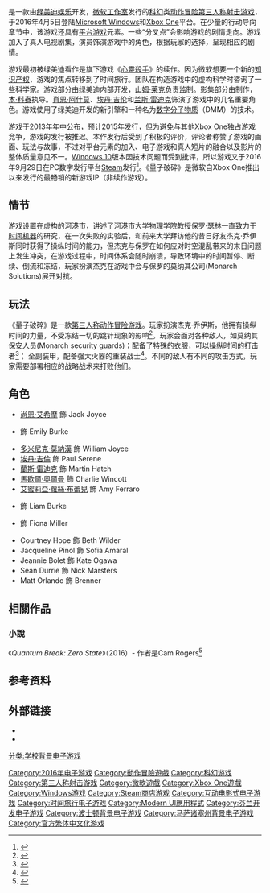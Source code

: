 {{NoteTA
| G1=Games
| G2=Show
| 1=zh-cn:量子破碎; zh-tw:量子裂痕;
| 2=zh-tw:尚恩·艾希摩;zh-cn:肖恩·阿什莫;
}}
{{Infobox VG
| title = 量子破碎
| english = Quantum Break
| image = Quantum Break cover.jpg
| caption = 游戏宣传封面，图为游戏主角杰克·乔伊斯
| developer = [[绿美迪娱乐|绿美迪娱乐]]
| publisher = [[微软工作室|微软工作室]]
| distributor = [[THQ_Nordic|THQ Nordic]]{{small|（PC）}}
| director = {{Unbulleted list|[[山姆·莱克|山姆·莱克]]|米卡埃尔·卡苏里宁（{{lang|fi|Mikael Kasurinen}}）}}
| producer = 米洛什·耶扎贝克（{{lang|fl|Miloš Jeřábek}}）
| designer = 凯尔·罗利（{{lang|fl|Kyle Rowley}}）
| programmer = 奥托·吉维林（{{lang|fl|Otto Kivling}}）
| artist = 扬内·布尔基宁（{{lang|fi|Janne Pulkkinen}}）
| writer = {{Unbulleted list|泰勒·伯顿·史密斯（{{lang|fl|Tyler Burton Smith}}）|米科·劳塔拉赫蒂（{{lang|fi|Mikko Rautalahti}}）}}
| composer = {{Unbulleted list|佩特里·阿兰科（{{lang|fi|Petri Alanko}}）|约翰·凯弗（{{lang|fl|John Kaefer}}）}}
| platforms = {{Unbulleted list|[[Microsoft_Windows|Microsoft Windows]]|[[Xbox_One|Xbox One]]}}
| released = {{vgr|WW|5 April 2016}}
| genre = [[动作冒险游戏|动作冒险]]、[[第三人称射击游戏|第三人称射击]]、[[互動式電影|互動式電影]]
| modes = [[单人电子游戏|单人]]
}}

{{Vgname|量子破碎|en=Quantum Break|cn=量子破碎|tw=量子裂痕}}是一款由[[綠美迪娛樂|绿美迪娱乐]]开发，[[微软工作室|微软工作室]]发行的[[科學幻想|科幻]]类[[动作冒险游戏|动作冒险]][[第三人称射击游戏|第三人称射击游戏]]，于2016年4月5日登陆[[Microsoft_Windows|Microsoft Windows]]和[[Xbox_One|Xbox One]]平台。在少量的行动导向章节中，该游戏还具有[[平台游戏|平台游戏]]元素。一些“分叉点”会影响游戏的剧情走向。游戏加入了真人电视剧集，演员饰演游戏中的角色，根据玩家的选择，呈现相应的剧情。

游戏最初被绿美迪看作是旗下游戏《[[心靈殺手|心靈殺手]]》的续作。因为微软想要一个新的[[知识产权|知识产权]]，游戏的焦点转移到了时间旅行。团队在构造游戏中的虚构科学时咨询了一些科学家。游戏部分由绿美迪内部开发，[[山姆·莱克|山姆·莱克]]负责监制。影集部分由{{Lang|en|Lifeboat Productions}}制作，[[本·科泰|本·科泰]]执导。[[肖恩·阿什莫|肖恩·阿什莫]]、[[埃丹·吉倫|埃丹·吉伦]]和[[兰斯·雷迪克|兰斯·雷迪克]]饰演了游戏中的几名重要角色。游戏使用了绿美迪开发的新引擎{{Lang|en|Northlight}}和一种名为[[数字分子物质|数字分子物质]]（DMM）的技术。

游戏于2013年年中公布，预计2015年发行，但为避免与其他Xbox One独占游戏竞争，游戏的发行被推迟。本作发行后受到了积极的评价，评论者称赞了游戏的画面、玩法与故事，不过对平台元素的加入、电子游戏和真人短片的融合以及影片的整体质量意见不一。[[Windows_10|Windows 10]]版本因技术问题而受到批评，所以游戏又于2016年9月29日在PC数字发行平台[[Steam|Steam]]发行<ref>{{Cite web|url=http://store.steampowered.com/app/474960/|title=Steam 上的 Quantum Break|accessdate=2016-11-14|work=store.steampowered.com}}</ref>。《量子破碎》是微软自Xbox One推出以来发行的最畅销的新游戏IP（非续作游戏）。
==情节==
游戏设置在虚构的河港市，讲述了河港市大学物理学院教授保罗·瑟林一直致力于[[时间机器|时间机器]]的研究，在一次失败的实验后，和前来大学拜访他的昔日好友杰克·乔伊斯同时获得了操纵时间的能力，但杰克与保罗在如何应对时空混乱带来的末日问题上发生冲突，在游戏过程中，时间体系会随时崩溃，导致环境中的时间暂停、断续、倒流和冻结，玩家扮演杰克在游戏中会与保罗的莫纳其公司(Monarch Solutions)展开对抗。

==玩法==
《量子破碎》是一款[[第三人称射击游戏|第三人称]][[动作冒险游戏|动作冒险游戏]]。玩家扮演杰克·乔伊斯，他拥有操纵时间的力量，不受冻结一切的跳针现象的影响<ref>{{cite web|url=http://www.eurogamer.net/articles/2013-12-07-fresh-gameplay-footage-of-xbox-one-exclusive-quantum-break|title=Gameplay footage of Xbox One exclusive Quantum Break|accessdate=2013-12-08|date=2013-12-08|last=Phillips|first=Tom|work=[[Eurogamer|Eurogamer]]|archive-date=2013-12-11|archive-url=https://web.archive.org/web/20131211000424/http://www.eurogamer.net/articles/2013-12-07-fresh-gameplay-footage-of-xbox-one-exclusive-quantum-break|dead-url=no}}</ref>。玩家会面对各种敌人，如莫纳其保安人员(Monarch security guards)；配备了特殊的衣服，可以操纵时间的打击者<ref name="GRadarPowers">{{cite web|url=http://www.gamesradar.com/all-quantum-breaks-time-powers-explained/|title=All of Quantum Breaks time powers, explained|accessdate=2016-06-28|date=2016-02-11|last=Skrebels|first=Joe|work=[[GamesRadar|GamesRadar]]|archive-date=2016-07-09|archive-url=https://web.archive.org/web/20160709102029/http://www.gamesradar.com/all-quantum-breaks-time-powers-explained/|dead-url=no}}</ref>； 全副装甲，配备强大火器的重装战士<ref>{{cite web|url=http://www.ign.com/videos/2016/04/06/quantum-break-the-heavily-armored-monarch-juggernaut-is-a-tough-fight|title=Quantum Break: The Heavily Armored Monarch Juggernaut is a Tough Fight|accessdate=2016-06-28|date=2016-04-06|work=[[IGN|IGN]]|archive-date=2016-06-12|archive-url=https://web.archive.org/web/20160612174031/http://www.ign.com/videos/2016/04/06/quantum-break-the-heavily-armored-monarch-juggernaut-is-a-tough-fight|dead-url=no}}</ref>。不同的敌人有不同的攻击方式，玩家需要部署相应的战略战术来打败他们。

==角色==
{{Div col|cols=2}}
*[[尚恩·艾希摩|尚恩·艾希摩]] 飾 Jack Joyce
*{{link-en|布鲁克·尼文|Brooke Nevin}} 飾 Emily Burke
*[[多米尼克·莫納漢|多米尼克·莫納漢]] 飾 William Joyce
*[[埃丹·吉倫|埃丹·吉倫]] 飾 Paul Serene
*[[蘭斯·雷迪克|蘭斯·雷迪克]] 飾 Martin Hatch
*[[馬歇爾·奧爾曼|馬歇爾·奧爾曼]] 飾 Charlie Wincott
*[[艾蜜莉亞·蘿絲·布蕾兒|艾蜜莉亞·蘿絲·布蕾兒]] 飾 Amy Ferraro
*{{link-en|Patrick Heusinger|Patrick Heusinger}} 飾 Liam Burke
*{{link-en|Mimi Michaels|Mimi Michaels}} 飾 Fiona Miller
*Courtney Hope 飾 Beth Wilder
*Jacqueline Pinol 飾 Sofia Amaral
*Jeannie Bolet 飾 Kate Ogawa
*Sean Durrie 飾 Nick Marsters
*Matt Orlando 飾 Brenner
{{Div col end}}

==相關作品==
===小說===
《''Quantum Break: Zero State''》（2016）- 作者是Cam Rogers<ref>{{Cite web |url = http://twinfinite.net/2016/01/quantum-break-novel-release-alongside-game-in-april/ |title = Quantum Break Novel to Release Alongside Game in April |author = Tom Hopkins |date = 2016-01-24 |publisher = Twinfinite |language = en}}</ref>

==参考资料==
{{Reflist|30em}}

== 外部链接 ==
* {{Official website}}
* {{IMDb title|3391046|量子破碎}}

{{Remedy Entertainment}}

{{DEFAULTSORT:Quantum Break}}
[[Category:2016年电子游戏|Category:2016年电子游戏]]
[[Category:動作冒險遊戲|Category:動作冒險遊戲]]
[[Category:科幻游戏|Category:科幻游戏]]
[[Category:第三人称射击游戏|Category:第三人称射击游戏]]
[[Category:微軟遊戲|Category:微軟遊戲]]
[[Category:Xbox_One遊戲|Category:Xbox One遊戲]]
[[Category:Windows游戏|Category:Windows游戏]]
[[Category:Steam商店游戏|Category:Steam商店游戏]]
[[Category:互动电影式电子游戏|Category:互动电影式电子游戏]]
[[Category:时间旅行电子游戏|Category:时间旅行电子游戏]]
[[Category:Modern_UI應用程式|Category:Modern UI應用程式]]
[[Category:芬兰开发电子游戏|Category:芬兰开发电子游戏]]
[[Category:波士顿背景电子游戏|Category:波士顿背景电子游戏]]
[[Category:马萨诸塞州背景电子游戏|Category:马萨诸塞州背景电子游戏]]
[[Category:官方繁体中文化游戏|Category:官方繁体中文化游戏]]
[[分类:学校背景电子游戏|分类:学校背景电子游戏]]